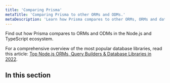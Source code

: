 ```yaml
---
title: 'Comparing Prisma'
metaTitle: 'Comparing Prisma to other ORMs and ODMs.'
metaDescription: 'Learn how Prisma compares to other ORMs, ORMs and database libraries, like TypeORM, Sequelize and Mongoose.'
---
```


<TopBlock>

Find out how Prisma compares to ORMs and ODMs in the Node.js and TypeScript ecosystem.

For a comprehensive overview of the most popular database libraries, read this article: [Top Node.js ORMs, Query Builders & Database Libraries in 2022](https://www.prisma.io/dataguide/database-tools/top-nodejs-orms-query-builders-and-database-libraries).

</TopBlock>

## In this section

<Subsections />
